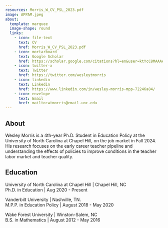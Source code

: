 ```yaml
---
resources: Morris_W_CV_PSL_2023.pdf
image: APPAM.jpeg
about:
  template: marquee
  image-shape: round
  links:
    - icon: file-text
      text: CV
      href: Morris_W_CV_PSL_2023.pdf
    - icon: mortarboard
      text: Google Scholar
      href: https://scholar.google.com/citations?hl=en&user=ktYcC8MAAAAJ&view_op=list_works&authuser=5&gmla=AH70aAWVyVJkXi7NWJQBqNzgLmUIHMp1BeJhLZbRPnf2S7CC718HviNud1FttDOMRthIlc1Uk9nKmh6UqikZp6jzrJmJ3KDwsfBwqg
    - icon: twitter-x
      text: Twitter
      href: https://twitter.com/wesleytmorris
    - icon: linkedin
      text: Linkedin
      href: https://www.linkedin.com/in/wesley-morris-mpp-72246a84/
    - icon: envelope
      text: Email
      href: mailto:wtmorris@email.unc.edu
---
```

## About
Wesley Morris is a 4th-year Ph.D. Student in Education Policy at the University of North Carolina at Chapel Hill, on the job market in Fall 2024. His research focuses on the early career teacher pipeline and understanding the effects of policies to improve conditions in the teacher labor market and teacher quality.  

## Education

University of North Carolina at Chapel Hill | Chapel Hill, NC  
Ph.D. in Education | Aug 2020 - Present  

Vanderbilt University | Nashville, TN.  
M.P.P. in Education Policy | August 2018 - May 2020  

Wake Forest University | Winston-Salem, NC  
B.S. in Mathematics | August 2012 - May 2016  


